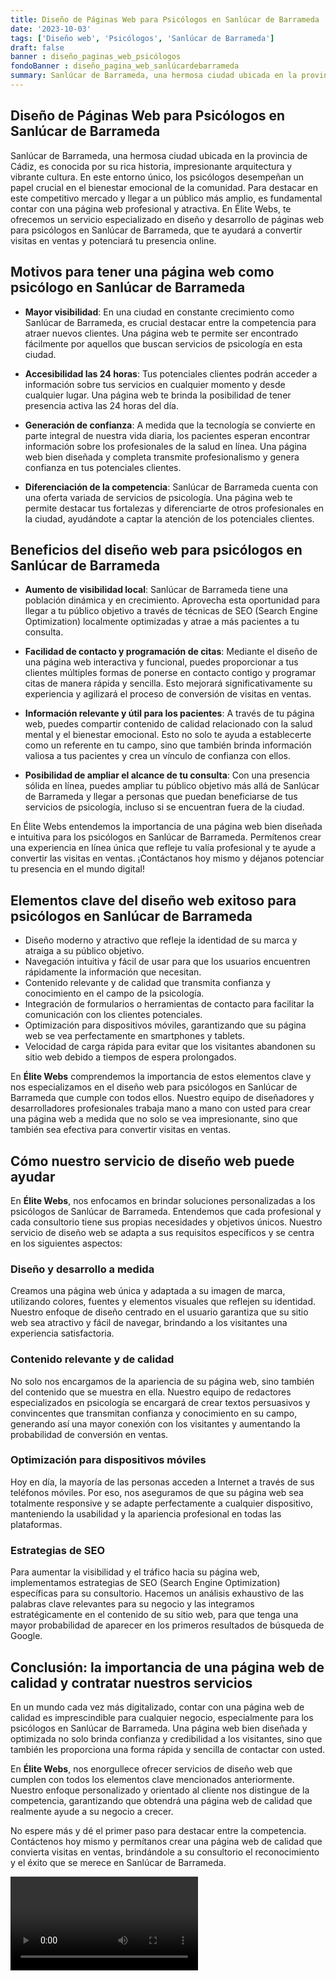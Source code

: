 ```yaml
---
title: Diseño de Páginas Web para Psicólogos en Sanlúcar de Barrameda
date: '2023-10-03'
tags: ['Diseño web', 'Psicólogos', 'Sanlúcar de Barrameda']
draft: false
banner : diseño_paginas_web_psicólogos
fondoBanner : diseño_pagina_web_sanlúcardebarrameda
summary: Sanlúcar de Barrameda, una hermosa ciudad ubicada en la provincia de Cádiz, es conocida por su rica historia, impresionante arquitectura y vibrante cultura. En este entorno único, los psicólogos desempeñan un papel crucial en el bienestar emocional de la comunidad. Para destacar en este competitivo mercado y llegar a un público más amplio, es fundamental contar con una página web profesional y atractiva. En Élite Webs, te ofrecemos un servicio especializado en diseño y desarrollo de páginas web para psicólogos en Sanlúcar de Barrameda, que te ayudará a convertir visitas en ventas y potenciará tu presencia online.
---
```


## Diseño de Páginas Web para Psicólogos en Sanlúcar de Barrameda

Sanlúcar de Barrameda, una hermosa ciudad ubicada en la provincia de Cádiz, es conocida por su rica historia, impresionante arquitectura y vibrante cultura. En este entorno único, los psicólogos desempeñan un papel crucial en el bienestar emocional de la comunidad. Para destacar en este competitivo mercado y llegar a un público más amplio, es fundamental contar con una página web profesional y atractiva. En Élite Webs, te ofrecemos un servicio especializado en diseño y desarrollo de páginas web para psicólogos en Sanlúcar de Barrameda, que te ayudará a convertir visitas en ventas y potenciará tu presencia online.

## Motivos para tener una página web como psicólogo en Sanlúcar de Barrameda

- **Mayor visibilidad**: En una ciudad en constante crecimiento como Sanlúcar de Barrameda, es crucial destacar entre la competencia para atraer nuevos clientes. Una página web te permite ser encontrado fácilmente por aquellos que buscan servicios de psicología en esta ciudad.

- **Accesibilidad las 24 horas**: Tus potenciales clientes podrán acceder a información sobre tus servicios en cualquier momento y desde cualquier lugar. Una página web te brinda la posibilidad de tener presencia activa las 24 horas del día.

- **Generación de confianza**: A medida que la tecnología se convierte en parte integral de nuestra vida diaria, los pacientes esperan encontrar información sobre los profesionales de la salud en línea. Una página web bien diseñada y completa transmite profesionalismo y genera confianza en tus potenciales clientes.

- **Diferenciación de la competencia**: Sanlúcar de Barrameda cuenta con una oferta variada de servicios de psicología. Una página web te permite destacar tus fortalezas y diferenciarte de otros profesionales en la ciudad, ayudándote a captar la atención de los potenciales clientes.

## Beneficios del diseño web para psicólogos en Sanlúcar de Barrameda

- **Aumento de visibilidad local**: Sanlúcar de Barrameda tiene una población dinámica y en crecimiento. Aprovecha esta oportunidad para llegar a tu público objetivo a través de técnicas de SEO (Search Engine Optimization) localmente optimizadas y atrae a más pacientes a tu consulta.

- **Facilidad de contacto y programación de citas**: Mediante el diseño de una página web interactiva y funcional, puedes proporcionar a tus clientes múltiples formas de ponerse en contacto contigo y programar citas de manera rápida y sencilla. Esto mejorará significativamente su experiencia y agilizará el proceso de conversión de visitas en ventas.

- **Información relevante y útil para los pacientes**: A través de tu página web, puedes compartir contenido de calidad relacionado con la salud mental y el bienestar emocional. Esto no solo te ayuda a establecerte como un referente en tu campo, sino que también brinda información valiosa a tus pacientes y crea un vínculo de confianza con ellos.

- **Posibilidad de ampliar el alcance de tu consulta**: Con una presencia sólida en línea, puedes ampliar tu público objetivo más allá de Sanlúcar de Barrameda y llegar a personas que puedan beneficiarse de tus servicios de psicología, incluso si se encuentran fuera de la ciudad.

En Élite Webs entendemos la importancia de una página web bien diseñada e intuitiva para los psicólogos en Sanlúcar de Barrameda. Permítenos crear una experiencia en línea única que refleje tu valía profesional y te ayude a convertir las visitas en ventas. ¡Contáctanos hoy mismo y déjanos potenciar tu presencia en el mundo digital!

<GifSeo />

<Cta />

## Elementos clave del diseño web exitoso para psicólogos en Sanlúcar de Barrameda

- Diseño moderno y atractivo que refleje la identidad de su marca y atraiga a su público objetivo.
- Navegación intuitiva y fácil de usar para que los usuarios encuentren rápidamente la información que necesitan.
- Contenido relevante y de calidad que transmita confianza y conocimiento en el campo de la psicología.
- Integración de formularios o herramientas de contacto para facilitar la comunicación con los clientes potenciales.
- Optimización para dispositivos móviles, garantizando que su página web se vea perfectamente en smartphones y tablets.
- Velocidad de carga rápida para evitar que los visitantes abandonen su sitio web debido a tiempos de espera prolongados.

En **Élite Webs** comprendemos la importancia de estos elementos clave y nos especializamos en el diseño web para psicólogos en Sanlúcar de Barrameda que cumple con todos ellos. Nuestro equipo de diseñadores y desarrolladores profesionales trabaja mano a mano con usted para crear una página web a medida que no solo se vea impresionante, sino que también sea efectiva para convertir visitas en ventas.

## Cómo nuestro servicio de diseño web puede ayudar

En **Élite Webs**, nos enfocamos en brindar soluciones personalizadas a los psicólogos de Sanlúcar de Barrameda. Entendemos que cada profesional y cada consultorio tiene sus propias necesidades y objetivos únicos. Nuestro servicio de diseño web se adapta a sus requisitos específicos y se centra en los siguientes aspectos:

### Diseño y desarrollo a medida
Creamos una página web única y adaptada a su imagen de marca, utilizando colores, fuentes y elementos visuales que reflejen su identidad. Nuestro enfoque de diseño centrado en el usuario garantiza que su sitio web sea atractivo y fácil de navegar, brindando a los visitantes una experiencia satisfactoria.

### Contenido relevante y de calidad
No solo nos encargamos de la apariencia de su página web, sino también del contenido que se muestra en ella. Nuestro equipo de redactores especializados en psicología se encargará de crear textos persuasivos y convincentes que transmitan confianza y conocimiento en su campo, generando así una mayor conexión con los visitantes y aumentando la probabilidad de conversión en ventas.

### Optimización para dispositivos móviles
Hoy en día, la mayoría de las personas acceden a Internet a través de sus teléfonos móviles. Por eso, nos aseguramos de que su página web sea totalmente responsive y se adapte perfectamente a cualquier dispositivo, manteniendo la usabilidad y la apariencia profesional en todas las plataformas.

### Estrategias de SEO
Para aumentar la visibilidad y el tráfico hacia su página web, implementamos estrategias de SEO (Search Engine Optimization) específicas para su consultorio. Hacemos un análisis exhaustivo de las palabras clave relevantes para su negocio y las integramos estratégicamente en el contenido de su sitio web, para que tenga una mayor probabilidad de aparecer en los primeros resultados de búsqueda de Google.

## Conclusión: la importancia de una página web de calidad y contratar nuestros servicios

En un mundo cada vez más digitalizado, contar con una página web de calidad es imprescindible para cualquier negocio, especialmente para los psicólogos en Sanlúcar de Barrameda. Una página web bien diseñada y optimizada no solo brinda confianza y credibilidad a los visitantes, sino que también les proporciona una forma rápida y sencilla de contactar con usted.

En **Élite Webs**, nos enorgullece ofrecer servicios de diseño web que cumplen con todos los elementos clave mencionados anteriormente. Nuestro enfoque personalizado y orientado al cliente nos distingue de la competencia, garantizando que obtendrá una página web de calidad que realmente ayude a su negocio a crecer.

No espere más y dé el primer paso para destacar entre la competencia. Contáctenos hoy mismo y permítanos crear una página web de calidad que convierta visitas en ventas, brindándole a su consultorio el reconocimiento y el éxito que se merece en Sanlúcar de Barrameda.

<Video />

<CtaBot job='Psicólogos' city='Sanlúcar de Barrameda'/>

<Gmaps query='Sanlúcar de Barrameda+españa+maps' />